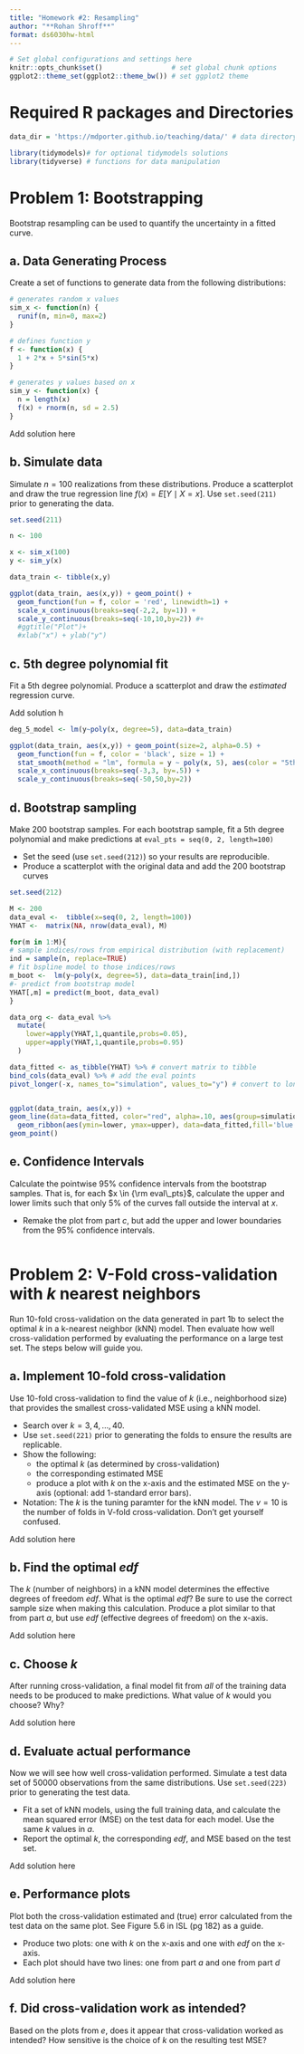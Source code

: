 ```yaml
---
title: "Homework #2: Resampling" 
author: "**Rohan Shroff**"
format: ds6030hw-html
---
```


```r
# Set global configurations and settings here
knitr::opts_chunk$set()                 # set global chunk options
ggplot2::theme_set(ggplot2::theme_bw()) # set ggplot2 theme
```

# Required R packages and Directories {.unnumbered .unlisted}

```r
data_dir = 'https://mdporter.github.io/teaching/data/' # data directory

library(tidymodels)# for optional tidymodels solutions
library(tidyverse) # functions for data manipulation  
```

# Problem 1: Bootstrapping

Bootstrap resampling can be used to quantify the uncertainty in a fitted curve.

## a. Data Generating Process

Create a set of functions to generate data from the following distributions: \begin{align*}
X &\sim \mathcal{U}(0, 2) \qquad \text{Uniform between $0$ and $2$}\\
Y &= 1 + 2x + 5\sin(5x) + \epsilon \\
\epsilon &\sim \mathcal{N}(0,\, \sigma=2.5)
\end{align*}

::: {.callout-note title="Solution"}
```r
# generates random x values
sim_x <- function(n) {
  runif(n, min=0, max=2)
}

# defines function y
f <- function(x) {
  1 + 2*x + 5*sin(5*x)
}

# generates y values based on x
sim_y <- function(x) {
  n = length(x)
  f(x) + rnorm(n, sd = 2.5)
}
```

Add solution here
:::

## b. Simulate data

Simulate $n=100$ realizations from these distributions. Produce a scatterplot and draw the true regression line $f(x) = E[Y \mid X=x]$. Use `set.seed(211)` prior to generating the data.

::: {.callout-note title="Solution"}
```r
set.seed(211)

n <- 100

x <- sim_x(100)
y <- sim_y(x)

data_train <- tibble(x,y)
```

```r
ggplot(data_train, aes(x,y)) + geom_point() + 
  geom_function(fun = f, color = 'red', linewidth=1) +
  scale_x_continuous(breaks=seq(-2,2, by=1)) +
  scale_y_continuous(breaks=seq(-10,10,by=2)) #+ 
  #ggtitle("Plot")+
  #xlab("x") + ylab("y")
```
:::

## c. 5th degree polynomial fit

Fit a 5th degree polynomial. Produce a scatterplot and draw the *estimated* regression curve.

::: {.callout-note title="Solution"}
Add solution h

```r
deg_5_model <- lm(y~poly(x, degree=5), data=data_train)
```

```r

ggplot(data_train, aes(x,y)) + geom_point(size=2, alpha=0.5) + 
  geom_function(fun = f, color = 'black', size = 1) +
  stat_smooth(method = "lm", formula = y ~ poly(x, 5), aes(color = "5th Degree fit"), se = FALSE)  +
  scale_x_continuous(breaks=seq(-3,3, by=.5)) +
  scale_y_continuous(breaks=seq(-50,50,by=2))  

```
:::

## d. Bootstrap sampling

Make 200 bootstrap samples. For each bootstrap sample, fit a 5th degree polynomial and make predictions at `eval_pts = seq(0, 2, length=100)`

-   Set the seed (use `set.seed(212)`) so your results are reproducible.
-   Produce a scatterplot with the original data and add the 200 bootstrap curves

::: {.callout-note title="Solution"}
```r
set.seed(212)

M <- 200
data_eval <-  tibble(x=seq(0, 2, length=100))
YHAT <-  matrix(NA, nrow(data_eval), M)

for(m in 1:M){
# sample indices/rows from empirical distribution (with replacement)
ind = sample(n, replace=TRUE)
# fit bspline model to those indices/rows
m_boot <-  lm(y~poly(x, degree=5), data=data_train[ind,])
#- predict from bootstrap model
YHAT[,m] = predict(m_boot, data_eval)
}
```

```r
data_org <- data_eval %>%
  mutate(
    lower=apply(YHAT,1,quantile,probs=0.05),
    upper=apply(YHAT,1,quantile,probs=0.95)
  )
```

```r
data_fitted <- as_tibble(YHAT) %>% # convert matrix to tibble
bind_cols(data_eval) %>% # add the eval points
pivot_longer(-x, names_to="simulation", values_to="y") # convert to long format


ggplot(data_train, aes(x,y)) +
geom_line(data=data_fitted, color="red", alpha=.10, aes(group=simulation)) +
  geom_ribbon(aes(ymin=lower, ymax=upper), data=data_fitted,fill='blue',alpha=0.5)+
geom_point()
```
:::

## e. Confidence Intervals

Calculate the pointwise 95% confidence intervals from the bootstrap samples. That is, for each $x \in {\rm eval\_pts}$, calculate the upper and lower limits such that only 5% of the curves fall outside the interval at $x$.

-   Remake the plot from part *c*, but add the upper and lower boundaries from the 95% confidence intervals.

::: {.callout-note title="Solution"}
```r

```
:::

# Problem 2: V-Fold cross-validation with $k$ nearest neighbors

Run 10-fold cross-validation on the data generated in part 1b to select the optimal $k$ in a k-nearest neighbor (kNN) model. Then evaluate how well cross-validation performed by evaluating the performance on a large test set. The steps below will guide you.

## a. Implement 10-fold cross-validation

Use $10$-fold cross-validation to find the value of $k$ (i.e., neighborhood size) that provides the smallest cross-validated MSE using a kNN model.

-   Search over $k=3,4,\ldots, 40$.
-   Use `set.seed(221)` prior to generating the folds to ensure the results are replicable.
-   Show the following:
    -   the optimal $k$ (as determined by cross-validation)
    -   the corresponding estimated MSE
    -   produce a plot with $k$ on the x-axis and the estimated MSE on the y-axis (optional: add 1-standard error bars).
-   Notation: The $k$ is the tuning paramter for the kNN model. The $v=10$ is the number of folds in V-fold cross-validation. Don't get yourself confused.

::: {.callout-note title="Solution"}
Add solution here
:::

## b. Find the optimal *edf*

The $k$ (number of neighbors) in a kNN model determines the effective degrees of freedom *edf*. What is the optimal *edf*? Be sure to use the correct sample size when making this calculation. Produce a plot similar to that from part *a*, but use *edf* (effective degrees of freedom) on the x-axis.

::: {.callout-note title="Solution"}
Add solution here
:::

## c. Choose $k$

After running cross-validation, a final model fit from *all* of the training data needs to be produced to make predictions. What value of $k$ would you choose? Why?

::: {.callout-note title="Solution"}
Add solution here
:::

## d. Evaluate actual performance

Now we will see how well cross-validation performed. Simulate a test data set of $50000$ observations from the same distributions. Use `set.seed(223)` prior to generating the test data.

-   Fit a set of kNN models, using the full training data, and calculate the mean squared error (MSE) on the test data for each model. Use the same $k$ values in *a*.
-   Report the optimal $k$, the corresponding *edf*, and MSE based on the test set.

::: {.callout-note title="Solution"}
Add solution here
:::

## e. Performance plots

Plot both the cross-validation estimated and (true) error calculated from the test data on the same plot. See Figure 5.6 in ISL (pg 182) as a guide.

-   Produce two plots: one with $k$ on the x-axis and one with *edf* on the x-axis.
-   Each plot should have two lines: one from part *a* and one from part *d*

::: {.callout-note title="Solution"}
Add solution here
:::

## f. Did cross-validation work as intended?

Based on the plots from *e*, does it appear that cross-validation worked as intended? How sensitive is the choice of $k$ on the resulting test MSE?

::: {.callout-note title="Solution"}
```r

```
:::
